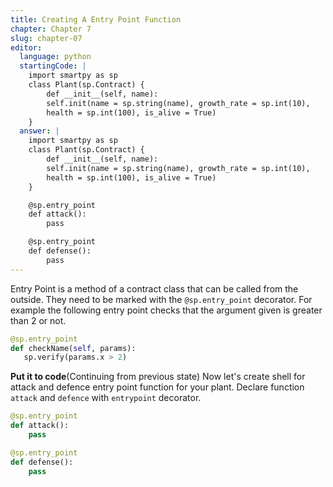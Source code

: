```yaml
---
title: Creating A Entry Point Function
chapter: Chapter 7
slug: chapter-07
editor:
  language: python
  startingCode: |
    import smartpy as sp
    class Plant(sp.Contract) {
        def __init__(self, name):
        self.init(name = sp.string(name), growth_rate = sp.int(10),
        health = sp.int(100), is_alive = True)
    }
  answer: |  
    import smartpy as sp
    class Plant(sp.Contract) {
        def __init__(self, name):
        self.init(name = sp.string(name), growth_rate = sp.int(10),
        health = sp.int(100), is_alive = True)
    }

    @sp.entry_point
    def attack():
        pass

    @sp.entry_point
    def defense():
        pass
---
```


Entry Point is a method of a contract class that can be called from the outside. They need to be marked with the `@sp.entry_point` decorator. For example the following entry point checks that the argument given is greater than 2 or not.

```python
@sp.entry_point
def checkName(self, params):
   sp.verify(params.x > 2)
```
**Put it to code**(Continuing from previous state)
Now let's create shell for attack and defence entry point function for your plant.
Declare function `attack` and `defence` with `entrypoint` decorator.
```python
@sp.entry_point
def attack():
    pass

@sp.entry_point
def defense():
    pass
```